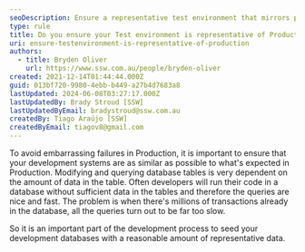 ```yaml
---
seoDescription: Ensure a representative test environment that mirrors production to avoid surprises and optimize performance.
type: rule
title: Do you ensure your Test environment is representative of Production?
uri: ensure-testenvironment-is-representative-of-production
authors:
  - title: Bryden Oliver
    url: https://www.ssw.com.au/people/bryden-oliver
created: 2021-12-14T01:44:44.000Z
guid: 013bf720-9980-4ebb-b449-a27b4d7683a8
lastUpdated: 2024-06-08T03:27:17.000Z
lastUpdatedBy: Brady Stroud [SSW]
lastUpdatedByEmail: bradystroud@ssw.com.au
createdBy: Tiago Araújo [SSW]
createdByEmail: tiagov8@gmail.com
---
```


To avoid embarrassing failures in Production, it is important to ensure that your development systems are as similar as possible to what's expected in Production.
Modifying and querying database tables is very dependent on the amount of data in the table. Often developers will run their code in a database without sufficient data in the tables and therefore the queries are nice and fast. The problem is when there's millions of transactions already in the database, all the queries turn out to be far too slow.

So it is an important part of the development process to seed your development databases with a reasonable amount of representative data.

